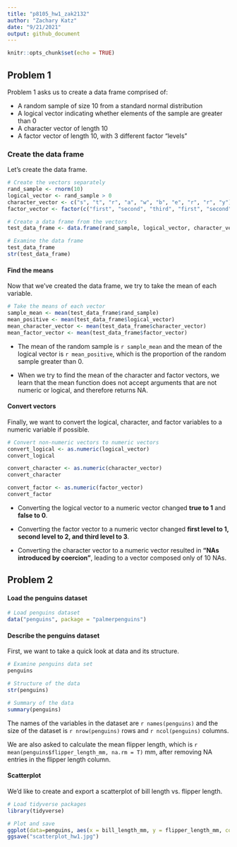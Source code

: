 ```yaml
---
title: "p8105_hw1_zak2132"
author: "Zachary Katz"
date: "9/21/2021"
output: github_document
---
```


```r
knitr::opts_chunk$set(echo = TRUE)
```

## Problem 1

Problem 1 asks us to create a data frame comprised of:

* A random sample of size 10 from a standard normal distribution
* A logical vector indicating whether elements of the sample are greater than 0
* A character vector of length 10
* A factor vector of length 10, with 3 different factor "levels"

### Create the data frame

Let's create the data frame.

```r

# Create the vectors separately
rand_sample <- rnorm(10)
logical_vector <- rand_sample > 0
character_vector <- c("s", "t", "r", "a", "w", "b", "e", "r", "r", "y")
factor_vector <- factor(c("first", "second", "third", "first", "second", "third", "first", "second", "third", "first"))

# Create a data frame from the vectors
test_data_frame <- data.frame(rand_sample, logical_vector, character_vector, factor_vector)

# Examine the data frame
test_data_frame
str(test_data_frame)
```

#### Find the means

Now that we've created the data frame, we try to take the mean of each variable.

```r
# Take the means of each vector
sample_mean <- mean(test_data_frame$rand_sample)
mean_positive <- mean(test_data_frame$logical_vector)
mean_character_vector <- mean(test_data_frame$character_vector)
mean_factor_vector <- mean(test_data_frame$factor_vector)
```

* The mean of the random sample is `r sample_mean` and the mean of the logical vector is `r mean_positive`, which is the proportion of the random sample greater than 0.

* When we try to find the mean of the character and factor vectors, we learn that the mean function does not accept arguments that are not numeric or logical, and therefore returns NA.

#### Convert vectors

Finally, we want to convert the logical, character, and factor variables to a numeric variable if possible.

```r
# Convert non-numeric vectors to numeric vectors
convert_logical <- as.numeric(logical_vector)
convert_logical

convert_character <- as.numeric(character_vector)
convert_character

convert_factor <- as.numeric(factor_vector)
convert_factor
```
* Converting the logical vector to a numeric vector changed **true to 1** and **false to 0**. 

* Converting the factor vector to a numeric vector changed **first level to 1, second level to 2, and third level to 3**.

* Converting the character vector to a numeric vector resulted in **"NAs introduced by coercion"**, leading to a vector composed only of 10 NAs.

## Problem 2

#### Load the penguins dataset

```r
# Load penguins dataset
data("penguins", package = "palmerpenguins")
```

#### Describe the penguins dataset

First, we want to take a quick look at data and its structure.
```r
# Examine penguins data set
penguins

# Structure of the data
str(penguins)

# Summary of the data
summary(penguins)
```

The names of the variables in the dataset are `r names(penguins)` and the size of the dataset is `r nrow(penguins)` rows and `r ncol(penguins)` columns.

We are also asked to calculate the mean flipper length, which is `r mean(penguins$flipper_length_mm, na.rm = T)` mm, after removing NA entries in the flipper length column.

#### Scatterplot

We'd like to create and export a scatterplot of bill length vs. flipper length.
```r
# Load tidyverse packages
library(tidyverse)

# Plot and save
ggplot(data=penguins, aes(x = bill_length_mm, y = flipper_length_mm, color = species)) + geom_point()
ggsave("scatterplot_hw1.jpg")
```